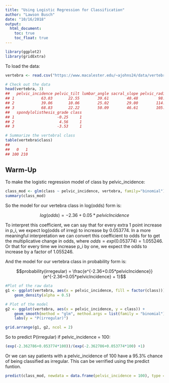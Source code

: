 ```yaml
---
title: "Using Logistic Regression for Classification"
author: "Lawson Busch"
date: "10/16/2018"
output: 
  html_document:
    toc: true
    toc_float: true
---
```


```r
library(ggplot2)
library(gridExtra)
```


To load the data:
```r
vertebra <- read.csv("https://www.macalester.edu/~ajohns24/data/vertebral_column.csv")

# Check out the data
head(vertebra, 3)
##   pelvic_incidence pelvic_tilt lumbar_angle sacral_slope pelvic_radius
## 1            63.03       22.55        39.61        40.48         98.67
## 2            39.06       10.06        25.02        29.00        114.41
## 3            68.83       22.22        50.09        46.61        105.99
##   spondylolisthesis_grade class
## 1                   -0.25     1
## 2                    4.56     1
## 3                   -3.53     1

# Summarize the vertebral class
table(vertebra$class)
## 
##   0   1 
## 100 210
```

## Warm-Up

To make the logistic regression model of class by pelvic_incidence:
```r
class_mod <- glm(class ~ pelvic_incidence, vertebra, family="binomial")
summary(class_mod)
```

So the model for our vertebra class in log(odds) form is:

$$log(odds) = -2.36+0.05*pelvicIncidence$$

To interpret this coefficient, we can say that for every extra 1 point increase in p_i, we expect log(odds of irreg) to increase by 0.053774. In a more meaningful interpretation we can convert this coefficient to odds for to get the multiplicative change in odds, where $odds = exp(0.053774) = 1.055246$. Or that for every time we increase p_i by one, we expect the odds to increase by a factor of 1.055246.

And the model for our vertebra class in probability form is:

$$probability(irregeular) = \frac{e^{-2.36+0.05*pelvicIncidence}}{e^{-2.36+0.05*pelvicIncidence} + 1}$$

```r
#Plot of the raw data
g1 <- ggplot(vertebra, aes(x = pelvic_incidence, fill = factor(class))) +
    geom_density(alpha = 0.5)

# Plot of the model
g2 <- ggplot(vertebra, aes(x = pelvic_incidence, y = class)) +
    geom_smooth(method = "glm", method.args = list(family = "binomial"), se = FALSE) + 
    labs(y = "P(irregular)")

grid.arrange(g1, g2, ncol = 2)
```

So to predict P(irregular) if pelvic_incidence = 100:

```r
(exp(-2.362786+0.053774*100))/(exp(-2.362786+0.053774*100) +1)
```

Or we can say patients with a pelvic_incidence of 100 have a 95.3% chance of being classified as irregular. This can be verrified using the predict funtion.

```r
predict(class_mod, newdata = data.frame(pelvic_incidence = 100), type = "response")
```


